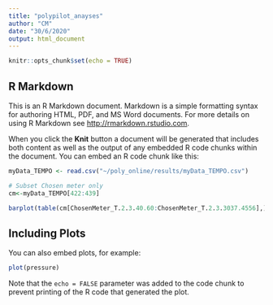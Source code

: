 ```yaml
---
title: "polypilot_anayses"
author: "CM"
date: "30/6/2020"
output: html_document
---
```


```r
knitr::opts_chunk$set(echo = TRUE)
```

## R Markdown

This is an R Markdown document. Markdown is a simple formatting syntax for authoring HTML, PDF, and MS Word documents. For more details on using R Markdown see <http://rmarkdown.rstudio.com>.

When you click the **Knit** button a document will be generated that includes both content as well as the output of any embedded R code chunks within the document. You can embed an R code chunk like this:

```r
myData_TEMPO <- read.csv("~/poly_online/results/myData_TEMPO.csv")

# Subset Chosen meter only
cm<-myData_TEMPO[422:439]

barplot(table(cm[ChosenMeter_T.2.3.40.60:ChosenMeter_T.2.3.3037.4556],),main="Chosen Meter",names.arg=c("1","2","3","4","5","5","7","8"),ylim=c(0,dim(cm)[1]))

```

## Including Plots

You can also embed plots, for example:

```r
plot(pressure)
```

Note that the `echo = FALSE` parameter was added to the code chunk to prevent printing of the R code that generated the plot.
